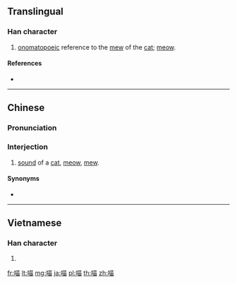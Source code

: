 ==Translingual==

===Han character===
{{Han char|rn=30|rad=口|as=08|sn=11|four=64060|canj=RTW|ids=⿰口苗}}

# [[onomatopoeic]] reference to the [[mew]] of the [[cat]]; [[meow]].

====References====
* {{Han ref|kx=0201.121|dkj=04024|hdz=10637.060|uh=55B5|ud=21941|bh=D870|bd=55408}}

----

==Chinese==
{{zh-forms}}

===Pronunciation===
{{zh-pron
|m=miāo
|c=miu1
|mc=
|oc=
|ma=
|cat=n
}}

===Interjection===
{{zh-interj|s|pin=miāo|pint=miao1}}

# {{label|cmn|onomatopoeia}} [[sound]] of a [[cat]], [[meow]], [[mew]].

====Synonyms====
* {{l|zh|咪咪}}

----

==Vietnamese==

===Han character===
{{vi-hantu|[[mếu]], [[miêu]]|rs=口08}}

# {{defn|lang=vi|sort=口08}}

[[fr:喵]]
[[lt:喵]]
[[mg:喵]]
[[ja:喵]]
[[pl:喵]]
[[th:喵]]
[[zh:喵]]